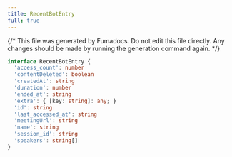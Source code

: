 ```yaml
---
title: RecentBotEntry
full: true
---
```


{/* This file was generated by Fumadocs. Do not edit this file directly. Any changes should be made by running the generation command again. */}



```typescript
interface RecentBotEntry {
  'access_count': number
  'contentDeleted': boolean
  'createdAt': string
  'duration': number
  'ended_at': string
  'extra': { [key: string]: any; }
  'id': string
  'last_accessed_at': string
  'meetingUrl': string
  'name': string
  'session_id': string
  'speakers': string[]
}
```
